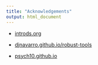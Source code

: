 ```yaml
---
title: "Acknowledgements"
output: html_document
---
```


- [introds.org](https://introds.org)

- [djnavarro.github.io/robust-tools](https://djnavarro.github.io/robust-tools/)

- [psych10.github.io](https://psych10.github.io/)
